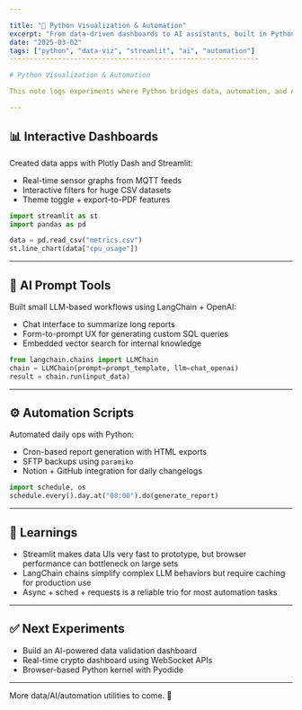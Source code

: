 ```yaml
---

title: "🧪 Python Visualization & Automation"
excerpt: "From data-driven dashboards to AI assistants, built in Python with Plotly, Streamlit, and LangChain."
date: "2025-03-02"
tags: ["python", "data-viz", "streamlit", "ai", "automation"]
--------------------------------------------------------------

# Python Visualization & Automation

This note logs experiments where Python bridges data, automation, and AI into usable interfaces and internal tools.

---
```


## 📊 Interactive Dashboards

Created data apps with Plotly Dash and Streamlit:

* Real-time sensor graphs from MQTT feeds
* Interactive filters for huge CSV datasets
* Theme toggle + export-to-PDF features

```python
import streamlit as st
import pandas as pd

data = pd.read_csv("metrics.csv")
st.line_chart(data["cpu_usage"])
```

---

## 🤖 AI Prompt Tools

Built small LLM-based workflows using LangChain + OpenAI:

* Chat interface to summarize long reports
* Form-to-prompt UX for generating custom SQL queries
* Embedded vector search for internal knowledge

```python
from langchain.chains import LLMChain
chain = LLMChain(prompt=prompt_template, llm=chat_openai)
result = chain.run(input_data)
```

---

## ⚙️ Automation Scripts

Automated daily ops with Python:

* Cron-based report generation with HTML exports
* SFTP backups using `paramiko`
* Notion + GitHub integration for daily changelogs

```python
import schedule, os
schedule.every().day.at("08:00").do(generate_report)
```

---

## 🧠 Learnings

* Streamlit makes data UIs very fast to prototype, but browser performance can bottleneck on large sets
* LangChain chains simplify complex LLM behaviors but require caching for production use
* Async + sched + requests is a reliable trio for most automation tasks

---

## ✅ Next Experiments

* Build an AI-powered data validation dashboard
* Real-time crypto dashboard using WebSocket APIs
* Browser-based Python kernel with Pyodide

---

More data/AI/automation utilities to come. 🧬
